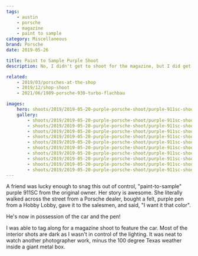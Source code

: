 ```yaml
---
tags:
    - austin
    - porsche
    - magazine
    - paint to sample
category: Miscellaneous
brand: Porsche
date: 2019-05-26

title: Paint to Sample Purple Shoot
description: No, I didn't get to shoot for the magazine, but I did get to tag along and watch a professional work.

related:
    - 2019/03/porsches-at-the-shop
    - 2019/12/shop-shoot
    - 2021/06/1989-porsche-930-turbo-flachbau

images:
    hero: shoots/2019/2019-05-20-purple-porsche-shoot/purple-911sc-shoot_007.jpg
    gallery:
        - shoots/2019/2019-05-20-purple-porsche-shoot/purple-911sc-shoot_001.jpg
        - shoots/2019/2019-05-20-purple-porsche-shoot/purple-911sc-shoot_002.jpg
        - shoots/2019/2019-05-20-purple-porsche-shoot/purple-911sc-shoot_003.jpg
        - shoots/2019/2019-05-20-purple-porsche-shoot/purple-911sc-shoot_004.jpg
        - shoots/2019/2019-05-20-purple-porsche-shoot/purple-911sc-shoot_005.jpg
        - shoots/2019/2019-05-20-purple-porsche-shoot/purple-911sc-shoot_006.jpg
        - shoots/2019/2019-05-20-purple-porsche-shoot/purple-911sc-shoot_007.jpg
        - shoots/2019/2019-05-20-purple-porsche-shoot/purple-911sc-shoot_008.jpg
        - shoots/2019/2019-05-20-purple-porsche-shoot/purple-911sc-shoot_009.jpg
        - shoots/2019/2019-05-20-purple-porsche-shoot/purple-911sc-shoot_010.jpg
---
```


A friend was lucky enough to snag this out of control, "paint-to-sample" purple 911SC from the original owner. Her story is awesome. She literally walked across the street from a Porsche dealer, bought a felt, purple pen from a Hobby Lobby, gave it to the salesmen, and said, "I want it that color".

He's now in possession of the car and the pen!

I was able to tag along for a magazine shoot to feature the car. Most of the interior shots are dark as I wasn't in control of the lighting. It was neat to watch another photographer work, minus the 100 degree Texas weather inside a giant metal box.
